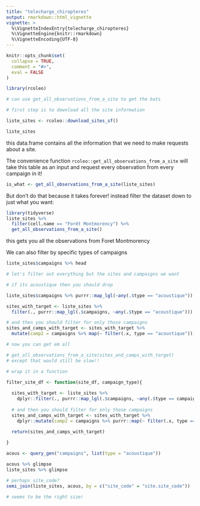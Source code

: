```yaml
---
title: "telecharge_chiropteres"
output: rmarkdown::html_vignette
vignette: >
  %\VignetteIndexEntry{telecharge_chiropteres}
  %\VignetteEngine{knitr::rmarkdown}
  %\VignetteEncoding{UTF-8}
---
```


```r
knitr::opts_chunk$set(
  collapse = TRUE,
  comment = "#>",
  eval = FALSE
)
```

```r
library(rcoleo)

# can use get_all_observations_from_a_site to get the bats 

# first step is to download all the site information

liste_sites <- rcoleo::download_sites_sf()

liste_sites
```

this data.frame contains all the information that we need to make requests about a site. 

The convenience function `rcoleo::get_all_observations_from_a_site` will take this table as an input and request every observation from every campaign in it! 

```r
is_what <- get_all_observations_from_a_site(liste_sites)
```

But don't do that because it takes forever! instead filter the dataset down to just what you want:

```r
library(tidyverse)
liste_sites %>% 
  filter(cell.name == "Forêt Montmorency") %>% 
  get_all_observations_from_a_site()
```

this gets you all the observations from Foret Montmorency

We can also filter by specific types of campaigns


```r
liste_sites$campaigns %>% head
```

```r
# let's filter out everything but the sites and campaigns we want

# if its acoustique then you should drop 

liste_sites$campaigns %>% purrr::map_lgl(~any(.$type == "acoustique"))

sites_with_target <- liste_sites %>% 
  filter(., purrr::map_lgl(.$campaigns, ~any(.$type == "acoustique")))

# and then you should filter for only those campaigns
sites_and_camps_with_target <- sites_with_target %>% 
  mutate(camp2 = campaigns %>% map(~ filter(.x, type == "acoustique")))

# now you can get em all 

# get_all_observations_from_a_site(sites_and_camps_with_target)
# except that would still be slow!!

# wrap it in a function

filter_site_df <- function(site_df, campaign_type){
  
  sites_with_target <- liste_sites %>% 
    dplyr::filter(., purrr::map_lgl(.$campaigns, ~any(.$type == campaign_type)))
  
  # and then you should filter for only those campaigns
  sites_and_camps_with_target <- sites_with_target %>% 
    dplyr::mutate(camp2 = campaigns %>% purrr::map(~ filter(.x, type == campaign_type)))

  return(sites_and_camps_with_target)
    
}
```


```r
acous <- query_gen("campaigns", list(type = "acoustique"))

acous %>% glimpse
liste_sites %>% glimpse

# perhaps site_code?
semi_join(liste_sites, acous, by = c("site_code" = "site.site_code"))

# seems to be the right size! 



```

